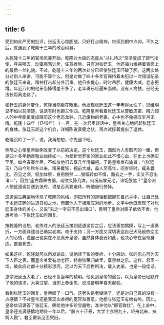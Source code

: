 ```yaml
---
---
---
```

title: 6
---



受到如此严厉的批评，张廷玉心惊胆战，只好打点精神，继续到朝中点卯。不久之后，就遇到了乾隆十三年的政治风暴。

从乾隆十三年的官场风暴开始，乾隆对大臣的态度从“以礼待之”渐渐变成了颐气指使，呼来喝去，动辄痛骂训斥，任意挫辱。只有对张廷玉，他还竭力维持着表面上的最后一丝礼貌。不过，乾隆十三年的两次处分已经使张廷玉吓破了胆。这两次处分对别人来讲，可能不算什么。但是对做了四十多年官保持着未犯过一次错误纪录的张廷玉来说，精神打击却分外沉重。他日夜提心，时时吊胆，健康大减，老态更增。年近八旬的他牙齿掉得差不多了，老年斑已经遍布面颊。没有人搀扶，已经无法长距离走路了。

张廷玉的身体变化，乾隆当然看在眼里。他发现张廷玉这一年老得太快了，思维明显不如以前清楚，说话有时也颠三倒四。乾隆皇帝看着张廷玉从警敏周密、精力超人的中年能臣变成眼前这个老态龙钟、几近废物的老臣，心中也不免感叹岁月无情。乾隆十四年（1749年）十一月，在一次君臣谈话中，皇帝关心地问起张廷玉的身体。张廷玉趁这个机会，详细陈说衰疲之状，再次试探着提出了退休。

乾隆沉吟了一下，说，我再想想，你先退下吧。

恻隐之心使皇帝破例改变了以前的决定。这个张廷玉，固然为人有取巧的一面，但是四十多年勤奋敬业始终如一，为爱新觉罗家的家业如此不惜心血，在史上也确实罕见。如今春蚕丝尽，不如放他归去享几年清福吧。于是皇帝发布谕旨：“（张廷玉）乃自今年秋冬以来，精采矍铄，视前大减，盖人至高年，阅岁经时，辄非曩比。召见之顷，细加体察，良用恻然……强留转似不情，而去之一字，实又不忍出诸口”，因为“座右鼎彝古器，尚欲久陈几席，何况庙堂元老，谊切股肱？”皇帝派人把这道谕旨送到张府，说是否真要退休，听他自行抉择。

这道谕旨典型地体现了乾隆的风格，即把所有的道理都把握在自己手中，让自己处于永远正确的进退自如之地，而置他人于极难应对的地步。文字中他既表现了对张廷玉身体的关心，又说“去之一字实不忍出诸口”，表明了皇帝对臣子依依不舍。他想考验一下张廷玉如何回复。

按乾隆的设想，老练过人的张廷玉接到这道谕旨之后，应该善加揣摸，写上一道奏折，一方面详述自己确实老病，难于支持；另一方面又深切表达自己犬马般依恋主人的心情，说自己也实在不忍离开皇帝，虽然身体衰弱如此，也决心守在皇帝身边，直至死去。

如果这样，乾隆就可以再发谕旨，说他读了张的奏折，十分感动。张的忠心可为天下人臣之表，而皇帝关爱有功老臣，特命张荣归故里，享泉林之乐。这样，君臣一场，彼此应对都十分精彩漂亮，足以为天下后世所法，载入史册，也是一段佳话。

怎奈张廷玉太老了，已经不复当年的精明。他见到皇帝的谕旨，以为皇帝已经默许了他的请求，大喜过望，当即上奏谢恩，说准备明年春天起程。

看到张廷玉的回复，皇帝叹了一口气。这老头是老糊涂了，还是对自己真的没有一点感情？不过皇帝还是表现出难得的宽容和善意。他想与张廷玉有始有终。因此，皇帝优诏褒答了张廷玉，赐给他许多珍宝器物，准许他以“原官致仕”。在上谕中，皇帝还充满感情地期待十年以后，“朕五十正寿，大学士亦将九十，轻舟北来，扶鸠入觐”，君臣重新见面叙旧。